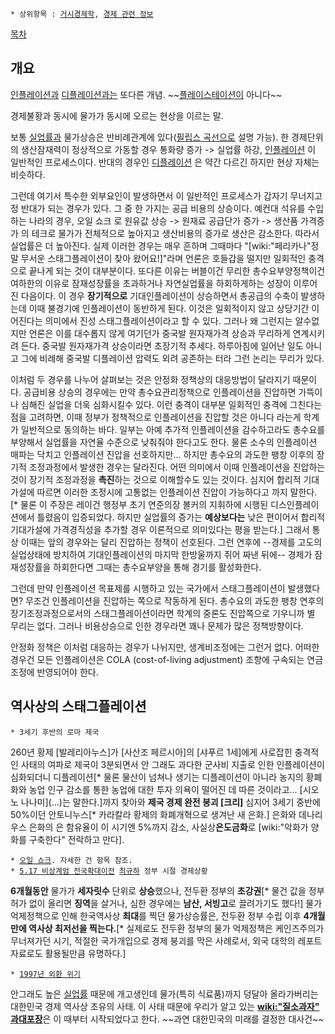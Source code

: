  * 상위항목 : [[거시경제학]], [[경제 관련 정보]]

[[목차]]
== 개요 ==
[[인플레이션]]과 [[디플레이션]]과는 또다른 개념.
~~[[플레이스테이션]]이 아니다~~

경제불황과 동시에 물가가 동시에 오르는 현상을 이르는 말.

보통 [[실업률]]과 물가상승은 반비례관계에 있다([[필립스 곡선]]으로 설명 가능). 한 경제단위의 생산잠재력이 정상적으로 가동할 경우 통화량 증가 -> 실업률 하강, [[인플레이션]] 이 일반적인 프로세스이다. 반대의 경우인 [[디플레이션]] 은 약간 다르긴 하지만 현상 자체는 비슷하다. 

그런데 여기서 특수한 외부요인이 발생하면서 이 일반적인 프로세스가 갑자기 무너지고 정 반대가 되는 경우가 있다.
그 중 한 가지는 공급 비용의 상승이다. 예컨대 석유를 수입하는 나라의 경우, 오일 쇼크 로 원유값 상승 -> 원재료 공급단가 증가 -> 생산품 가격증가 의 테크로 물가가 전체적으로 높아지고 생산비용의 증가로 생산은 감소한다. 따라서 실업률은 더 높아진다. 실제 이러한 경우는 매우 흔하며 그때마다 "[wiki:"페리카나"정말 무서운 스태그플레이션이 찾아 왔어요!]"라며 언론은 호들갑을 떨지만 일회적인 충격으로 끝나게 되는 것이 대부분이다.
또다른 이유는 버블이건 무리한 총수요부양정책이건 여하한의 이유로 잠재성장률을 초과하거나 자연실업률을 하회하게하는 성장이 이루어진 다음이다. 이 경우 '''장기적으로''' 기대인플레이션이 상승하면서 총공급의 수축이 발생하는데 이때 불경기에 인플레이션이 동반하게 된다. 이것은 일회적이지 않고 상당기간 이어진다는 의미에서 진성 스태그플레이션이라고 할 수 있다. 그러나 왜 그런지는 알수없지만 언론은 이를 대수롭지 않게 여기던가 중국발 원자재가격 상승과 무리하게 연계시키려 든다. 중국발 원자재가격 상승이라면 초장기적 추세다. 하루아침에 일어난 일도 아니고 그에 비례해 중국발 디플레이션 압력도 외려 공존하는 터라 그런 논리는 무리가 있다.

이처럼 두 경우를 나누어 살펴보는 것은 안정화 정책상의 대응방법이 달라지기 때문이다.
공급비용 상승의 경우에는 만약 총수요관리정책으로 인플레이션을 진압하면 가뜩이나 심해진 실업을 더욱 심화시킬수 있다. 이런 충격이 대부분 일회적인 충격에 그친다는 점을 고려하면, 이때 정부가 정책적으로 인플레이션을 진압할 것은 아니다 라는게 학계가 일반적으로 동의하는 바다. 일부는 아예 추가적 인플레이션을 감수하고라도 총수요를 부양해서 실업률을 자연율 수준으로 낮춰줘야 한다고도 한다. 물론 소수의 인플레이션 매파는 닥치고 인플레이션 진압을 선호하지만...
하지만 총수요의 과도한 팽창 이후의 장기적 조정과정에서 발생한 경우는 달라진다. 어떤 의미에서 이때 인플레이션을 진압하는 것이 장기적 조정과정을 '''촉진'''하는 것으로 이해할수도 있는 것이다. 심지어 합리적 기대가설에 따르면 이러한 조정시에 고통없는 인플레이션 진압이 가능하다고 까지 말한다. [* 물론 이 주장은 레이건 행정부 초기 연준의장 볼커의 지휘하에 시행된 디스인플레이션에서 틀렸음이 입증되었다. 하지만 실업률의 증가는 '''예상보다는''' 낮은 편이어서 합리적 기대가설에 가격경직성을 추가할 경우 이론적으로 의미있다는 평을 받는다.] 그래서 통상 이때는 앞의 경우와는 달리 진압하는 정책이 선호된다. 그런 연후에 --경제를 고도의 실업상태에 방치하여 기대인플레이션의 마지막 한방울까지 쥐어 짜낸 뒤에-- 경제가 잠재성장률을 하회한다면 그때는 총수요부양을 통해 경기를 활성화한다.

그런데 만약 인플레이션 목표제를 시행하고 있는 국가에서 스태그플레이션이 발생했다면?
무조건 인플레이션을 진압하는 쪽으로 작동하게 된다. 총수요의 과도한 팽창 연후의 장기조정과정으로서의 스태그플레이션이라면 학계의 중론도 진압쪽으로 기우니까 별 무리는 없다.
그러나 비용상승으로 인한 경우라면 꽤나 문제가 많은 정책방향이다.

안정화 정책은 이처럼 대응하는 경우가 나뉘지만, 생계비조정에는 그런거 없다. 어떠한 경우건 모든 인플레이션은 COLA (cost-of-living adjustment) 조항에 구속되는 연금 조정에 반영되어야 한다. 

== 역사상의 스태그플레이션 ==
 * 3세기 후반의 로마 제국
260년 황제 [발레리아누스]가 [사산조 페르시아]의 [샤푸르 1세]에게 사로잡힌 충격적인 사태의 여파로 제국이 3분되면서 안 그래도 과다한 군사비 지출로 인한 인플레이션이 심화되더니 디플레이션[* 물론 물산이 넘쳐나 생기는 디플레이션이 아니라 농지의 황폐화와 농업 인구 감소를 통한 농업에 대한 투자 의욕이 떨어진 데 따른 것이라고... [시오노 나나미](...)는 말한다.]까지 찾아와 ''' 제국 경제 완전 붕괴 [크리]''' 심지어 3세기 중반에 50%이던 안토니누스[* 카라칼라 황제의 화폐개혁으로 생겨난 새 은화.] 은화와 데나리우스 은화의 은 함유율이 이 시기엔 5%까지 감소, 사실상'''은도금화'''로 [wiki:"악화가 양화를 구축한다" 전락하고 만다].
 * [[오일 쇼크]]. 자세한 건 항목 참조.
 * [[5.17 비상계엄 전국확대]]이전 [[최규하]] 정부 시절 경제상황
'''6개월동안''' 물가가 '''세자릿수''' 단위로 '''상승'''했으나, 전두환 정부의 '''초강권'''[* 물건 값을 정부 허가 없이 올리면 '''징역'''을 살거나, 심한 경우에는 '''남산, 서빙고'''로 끌려가기도 했다!] 물가억제정책으로 인해 한국역사상 '''최대'''를 찍던 물가상승률은, 전두환 정부 수립 이후 '''4개월만에 역사상 최저선을 찍는다.'''[* 실제로도 전두환 정부의 물가 억제정책은 케인즈주의가 무너져가던 시기, 적절한 국가개입으로 경제 붕괴를 막은 사례로서, 외국 대학의 레포트 자료로도 활용될만큼 유명하다.]
 * [[1997년 외환 위기]]
안그래도 높은 [[실업률]] 때문에 개고생인데 물가(특히 식료품)까지 덩달아 올라가버리는 대한민국 경제 역사상 초유의 사태. 이 사태 때문에 우리가 알고 있는 '''[[wiki:"질소과자" 과대포장]]'''은 이 때부터 시작되었다고 한다. ~~과연 대한민국의 미래를 결정한 대사건~~
